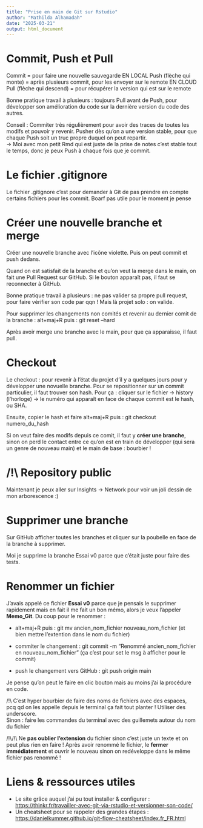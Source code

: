 ```yaml
---
title: "Prise en main de Git sur Rstudio"
author: "Mathilda Alhamadah"
date: "2025-03-21"
output: html_document
---
```


# Commit, Push et Pull

Commit = pour faire une nouvelle sauvegarde EN LOCAL Push (flèche qui monte) = après plusieurs commit, pour les envoyer sur le remote EN CLOUD Pull (flèche qui descend) = pour récupérer la version qui est sur le remote

Bonne pratique travail à plusieurs : toujours Pull avant de Push, pour développer son amélioration du code sur la dernière version du code des autres.

Conseil : Commiter très régulièrement pour avoir des traces de toutes les modifs et pouvoir y revenir. Pusher dès qu'on a une version stable, pour que chaque Push soit un truc propre duquel on peut repartir.\
-\> Moi avec mon petit Rmd qui est juste de la prise de notes c'est stable tout le temps, donc je peux Push à chaque fois que je commit.

# Le fichier .gitignore

Le fichier .gitignore c'est pour demander à Git de pas prendre en compte certains fichiers pour les commit. Boarf pas utile pour le moment je pense

# Créer une nouvelle branche et merge

Créer une nouvelle branche avec l'icône violette. Puis on peut commit et push dedans.

Quand on est satisfait de la branche et qu'on veut la merge dans le main, on fait une Pull Request sur GitHub. Si le bouton apparaît pas, il faut se reconnecter à GitHub.

Bonne pratique travail à plusieurs : ne pas valider sa propre pull request, pour faire vérifier son code par qqn ! Mais là projet solo : on valide.

Pour supprimer les changements non comités et revenir au dernier comit de la branche : alt+maj+R puis : git reset --hard

Après avoir merge une branche avec le main, pour que ça apparaisse, il faut pull.

# Checkout

Le checkout : pour revenir à l'état du projet d'il y a quelques jours pour y développer une novuelle branche. Pour se repositionner sur un commit particulier, il faut trouver son hash. Pour ça : cliquer sur le fichier -\> history (l'horloge) -\> le numéro qui apparaît en face de chaque commit est le hash, ou SHA.

Ensuite, copier le hash et faire alt+maj+R puis : git checkout numero_du_hash

Si on veut faire des modifs depuis ce comit, il faut y **créer une branche**, sinon on perd le contact entre ce qu'on est en train de développer (qui sera un genre de nouveau main) et le main de base : bourbier !

# /!\\ Repository public

Maintenant je peux aller sur Insights -\> Network pour voir un joli dessin de mon arborescence :)

# Supprimer une branche

Sur GitHub afficher toutes les branches et cliquer sur la poubelle en face de la branche à supprimer.

Moi je supprime la branche Essai v0 parce que c'était juste pour faire des tests.

# Renommer un fichier

J'avais appelé ce fichier **Essai v0** parce que je pensais le supprimer rapidement mais en fait il me fait un bon mémo, alors je veux l'appeler **Memo_Git**. Du coup pour le renommer :

-   alt+maj+R puis : git mv ancien_nom_fichier nouveau_nom_fichier (et bien mettre l'extention dans le nom du fichier)

-   commiter le changement : git commit -m "Renommé ancien_nom_fichier en nouveau_nom_fichier" (ça c'est pour set le msg à afficher pour le commit)

-   push le changement vers GitHub : git push origin main

Je pense qu'on peut le faire en clic bouton mais au moins j'ai la procédure en code.

/!\\ C'est hyper bourbier de faire des noms de fichiers avec des espaces, pcq qd on les appelle depuis le terminal ça fait tout planter ! Utiliser des underscore.\
Sinon : faire les commandes du terminal avec des guillemets autour du nom du fichier

/!\\/!\\ Ne **pas oublier l'extension** du fichier sinon c'est juste un texte et on peut plus rien en faire ! Après avoir renommé le fichier, le **fermer immédiatement** et ouvrir le nouveau sinon on redéveloppe dans le même fichier pas renommé !

# Liens & ressources utiles

-   Le site grâce auquel j'ai pu tout installer & configurer : <https://thinkr.fr/travailler-avec-git-via-rstudio-et-versionner-son-code/>
-   Un cheatsheet pour se rappeler des grandes étapes : <https://danielkummer.github.io/git-flow-cheatsheet/index.fr_FR.html>
